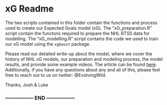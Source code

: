# xG Readme

The two scripts contained in this folder contain the functions and process used to create our Expected Goals model (xG). The "xG_preparation.R" script contain the functons required to prepare the NHL RTSS data for modelling. The "xG_modelling.R" script contains the code we used to train our xG model using the `xgboost` package. 

Please read our detailed write-up about the model, where we cover the history of NHL xG models, our preparation and modeling process, the model results, and provide some example videos. The article can be found [here](http://rpubs.com/evolvingwild/395136). Additionally, if you have any questions about any and all of this, please feel free to reach out to us on twitter: @EvolvingWild. 


Thanks, 
Josh & Luke

### -----------------     END     ----------------- ###    


